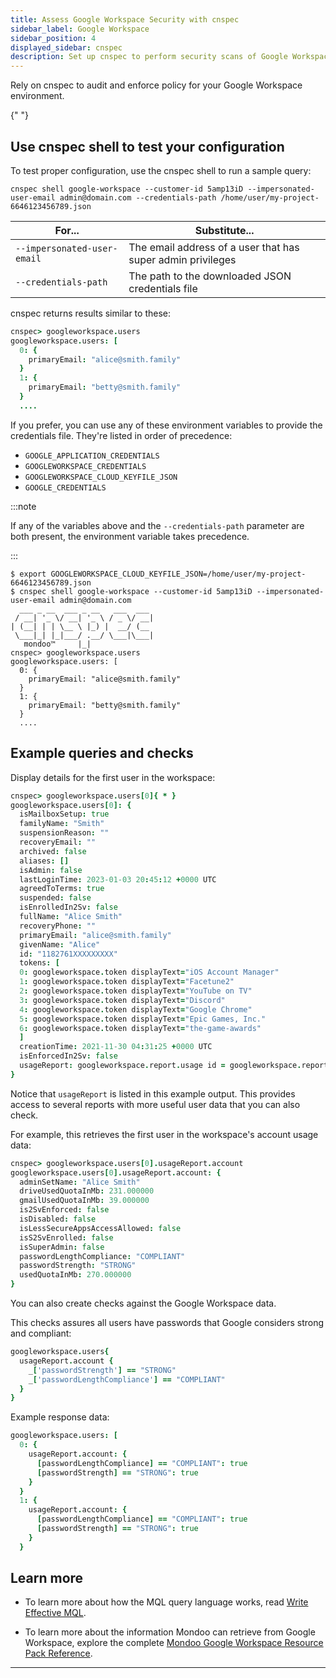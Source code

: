```yaml
---
title: Assess Google Workspace Security with cnspec
sidebar_label: Google Workspace
sidebar_position: 4
displayed_sidebar: cnspec
description: Set up cnspec to perform security scans of Google Workspace
---
```


Rely on cnspec to audit and enforce policy for your Google Workspace environment.


<Partial />{" "}

## Use cnspec shell to test your configuration

To test proper configuration, use the cnspec shell to run a sample query:

```text
cnspec shell google-workspace --customer-id 5amp13iD --impersonated-user-email admin@domain.com --credentials-path /home/user/my-project-6646123456789.json
```

| For...                      | Substitute...                                               |
| --------------------------- | ----------------------------------------------------------- |
| `--impersonated-user-email` | The email address of a user that has super admin privileges |
| `--credentials-path`        | The path to the downloaded JSON credentials file            |

cnspec returns results similar to these:

```coffee
cnspec> googleworkspace.users
googleworkspace.users: [
  0: {
    primaryEmail: "alice@smith.family"
  }
  1: {
    primaryEmail: "betty@smith.family"
  }
  ....
```

If you prefer, you can use any of these environment variables to provide the credentials file. They're listed in order of precedence:

- `GOOGLE_APPLICATION_CREDENTIALS`
- `GOOGLEWORKSPACE_CREDENTIALS`
- `GOOGLEWORKSPACE_CLOUD_KEYFILE_JSON`
- `GOOGLE_CREDENTIALS`

:::note

If any of the variables above and the `--credentials-path` parameter are both present, the environment variable takes precedence.

:::

```text
$ export GOOGLEWORKSPACE_CLOUD_KEYFILE_JSON=/home/user/my-project-6646123456789.json
$ cnspec shell google-workspace --customer-id 5amp13iD --impersonated-user-email admin@domain.com
  ___ _ __  ___ _ __   ___  ___
 / __| '_ \/ __| '_ \ / _ \/ __|
| (__| | | \__ \ |_) |  __/ (__
 \___|_| |_|___/ .__/ \___|\___|
   mondoo™     |_|
cnspec> googleworkspace.users
googleworkspace.users: [
  0: {
    primaryEmail: "alice@smith.family"
  }
  1: {
    primaryEmail: "betty@smith.family"
  }
  ....
```

## Example queries and checks

Display details for the first user in the workspace:

```coffee
cnspec> googleworkspace.users[0]{ * }
googleworkspace.users[0]: {
  isMailboxSetup: true
  familyName: "Smith"
  suspensionReason: ""
  recoveryEmail: ""
  archived: false
  aliases: []
  isAdmin: false
  lastLoginTime: 2023-01-03 20:45:12 +0000 UTC
  agreedToTerms: true
  suspended: false
  isEnrolledIn2Sv: false
  fullName: "Alice Smith"
  recoveryPhone: ""
  primaryEmail: "alice@smith.family"
  givenName: "Alice"
  id: "1182761XXXXXXXXX"
  tokens: [
  0: googleworkspace.token displayText="iOS Account Manager"
  1: googleworkspace.token displayText="Facetune2"
  2: googleworkspace.token displayText="YouTube on TV"
  3: googleworkspace.token displayText="Discord"
  4: googleworkspace.token displayText="Google Chrome"
  5: googleworkspace.token displayText="Epic Games, Inc."
  6: googleworkspace.token displayText="the-game-awards"
  ]
  creationTime: 2021-11-30 04:31:25 +0000 UTC
  isEnforcedIn2Sv: false
  usageReport: googleworkspace.report.usage id = googleworkspace.report.usage/C013XXXXXX/118276124783XXXXXXXXX/2023-01-03
}
```

Notice that `usageReport` is listed in this example output. This provides access to several reports with more useful user data that you can also check.

For example, this retrieves the first user in the workspace's account usage data:

```coffee
cnspec> googleworkspace.users[0].usageReport.account
googleworkspace.users[0].usageReport.account: {
  adminSetName: "Alice Smith"
  driveUsedQuotaInMb: 231.000000
  gmailUsedQuotaInMb: 39.000000
  is2SvEnforced: false
  isDisabled: false
  isLessSecureAppsAccessAllowed: false
  isS2SvEnrolled: false
  isSuperAdmin: false
  passwordLengthCompliance: "COMPLIANT"
  passwordStrength: "STRONG"
  usedQuotaInMb: 270.000000
}
```

You can also create checks against the Google Workspace data.

This checks assures all users have passwords that Google considers strong and compliant:

```coffee
googleworkspace.users{
  usageReport.account {
    _['passwordStrength'] == "STRONG"
    _['passwordLengthCompliance'] == "COMPLIANT"
  }
}
```

Example response data:

```coffee
googleworkspace.users: [
  0: {
    usageReport.account: {
      [passwordLengthCompliance] == "COMPLIANT": true
      [passwordStrength] == "STRONG": true
    }
  }
  1: {
    usageReport.account: {
      [passwordLengthCompliance] == "COMPLIANT": true
      [passwordStrength] == "STRONG": true
    }
  }
```

## Learn more

- To learn more about how the MQL query language works, read [Write Effective MQL](/mql/mql.write/).

- To learn more about the information Mondoo can retrieve from Google Workspace, explore the complete [Mondoo Google Workspace Resource Pack Reference](/mql/resources/google-workspace-pack/).

---

